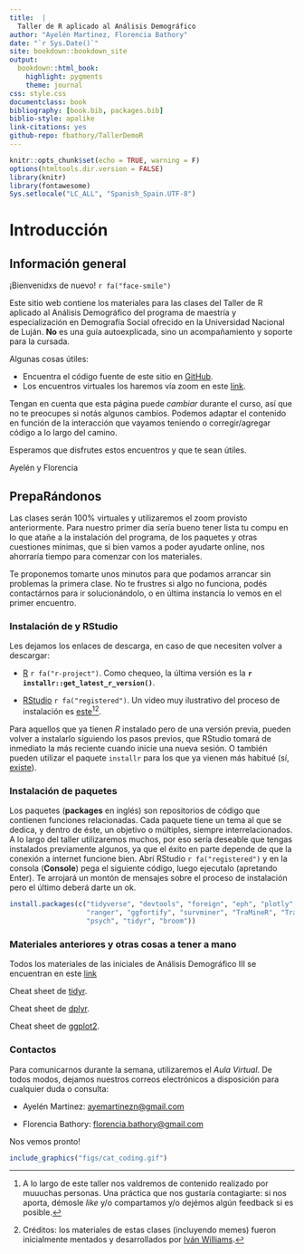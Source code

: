 ```yaml
---
title:  |
  Taller de R aplicado al Análisis Demográfico
author: "Ayelén Martinez, Florencia Bathory"
date: "`r Sys.Date()`"
site: bookdown::bookdown_site
output: 
  bookdown::html_book:
    highlight: pygments
    theme: journal
css: style.css
documentclass: book
bibliography: [book.bib, packages.bib]
biblio-style: apalike
link-citations: yes
github-repo: fbathory/TallerDemoR
---
```


```r
knitr::opts_chunk$set(echo = TRUE, warning = F)
options(htmltools.dir.version = FALSE)
library(knitr)
library(fontawesome)
Sys.setlocale("LC_ALL", "Spanish_Spain.UTF-8")
```

# Introducción

## Información general

¡Bienvenidxs de nuevo! `r fa("face-smile")`

Este sitio web contiene los materiales para las clases del Taller de R aplicado al Análisis Demográfico del programa de maestría y especialización en Demografía Social ofrecido en la Universidad Nacional de Luján. **No** es una guía autoexplicada, sino un acompañamiento y soporte para la cursada.

Algunas cosas útiles:

-   Encuentra el código fuente de este sitio en [GitHub](https://github.com/fbathory/TallerDemoR/tree/master).
-   Los encuentros virtuales los haremos vía zoom en este [link](https://us06web.zoom.us/j/85692957947).

Tengan en cuenta que esta página puede *cambiar* durante el curso, así que no te preocupes si notás algunos cambios. Podemos adaptar el contenido en función de la interacción que vayamos teniendo o corregir/agregar código a lo largo del camino.

Esperamos que disfrutes estos encuentros y que te sean útiles.

Ayelén y Florencia

<!-- --------------------------------------------------------------------- -->

## PrepaRándonos

Las clases serán 100% virtuales y utilizaremos el zoom provisto anteriormente. Para nuestro primer día sería bueno tener lista tu compu en lo que atañe a la instalación del programa, de los paquetes y otras cuestiones mínimas, que si bien vamos a poder ayudarte online, nos ahorraría tiempo para comenzar con los materiales.

Te proponemos tomarte unos minutos para que podamos arrancar sin problemas la primera clase. No te frustres si algo no funciona, podés contactárnos para ir solucionándolo, o en última instancia lo vemos en el primer encuentro.

### Instalación de y RStudio

Les dejamos los enlaces de descarga, en caso de que necesiten volver a descargar:

-    [R](http://mirror.fcaglp.unlp.edu.ar/CRAN/) `r fa("r-project")`. Como chequeo, la última versión es la **`r installr::get_latest_r_version()`**.

-   [RStudio](https://www.rstudio.com/products/rstudio/download/) `r fa("registered")`. Un video muy ilustrativo del proceso de instalación es [este](https://www.youtube.com/watch?v=Nmu4WPdJBRo)[^index-1][^index-2].

[^index-1]: A lo largo de este taller nos valdremos de contenido realizado por muuuchas personas. Una práctica que nos gustaría contagiarte: si nos aporta, démosle *like* y/o compartamos y/o dejémos algún feedback si es posible.

[^index-2]: Créditos: los materiales de estas clases (incluyendo memes) fueron inicialmente mentados y desarrollados por [Iván Williams](https://github.com/IvanWilli).

Para aquellos que ya tienen *R* instalado pero de una versión previa, pueden volver a instalarlo siguiendo los pasos previos, que RStudio tomará de inmediato la más reciente cuando inicie una nueva sesión. O también pueden utilizar el paquete `installr` para los que ya vienen más habitué (sí, [existe](https://www.asale.org/damer/habitu%C3%A9)).

### Instalación de paquetes

Los paquetes (**packages** en inglés) son repositorios de código que contienen funciones relacionadas. Cada paquete tiene un tema al que se dedica, y dentro de éste, un objetivo o múltiples, siempre interrelacionados. A lo largo del taller utilizaremos muchos, por eso sería deseable que tengas instalados previamente algunos, ya que el éxito en parte depende de que la conexión a internet funcione bien. Abrí RStudio `r fa("registered")` y en la consola (**Console**) pega el siguiente código, luego ejecutalo (apretando Enter). Te arrojará un montón de mensajes sobre el proceso de instalación pero el último deberá darte un ok.

```r
install.packages(c("tidyverse", "devtools", "foreign", "eph", "plotly", "gapminder", "gridExtra", "wpp2019", "HMDHFDplus","rgdal","spdplyr","leaflet", "gdata", "stats", "prettyR", "utils", "haven", "survival",
                   "ranger", "ggfortify", "survminer", "TraMineR", "TraMineRextras", "WeightedCluster", "colorspace", "here", "RColorBrewer", "Hmisc", "MCMCpack", "corrplot", "descr", "nnet", "effects", 
                   "psych", "tidyr", "broom"))
```

### Materiales anteriores y otras cosas a tener a mano

Todos los materiales de las iniciales de Análisis Demográfico III se encuentran en este [link](https://fbathory.github.io/TallerDemoR/)

Cheat sheet de [tidyr](https://tidyr.tidyverse.org/). 

Cheat sheet de [dplyr](https://dplyr.tidyverse.org/).

Cheat sheet de [ggplot2](https://ggplot2.tidyverse.org/).

### Contactos

Para comunicarnos durante la semana, utilizaremos el *Aula Virtual*. De todos modos, dejamos nuestros correos electrónicos a disposición para cualquier duda o consulta:

-   Ayelén Martinez: [ayemartinezn\@gmail.com](mailto:ayemartinezn@gmail.com){.email}

-   Florencia Bathory: [florencia.bathory\@gmail.com](mailto:florencia.bathory@gmail.com){.email}

Nos vemos pronto!

```r
include_graphics("figs/cat_coding.gif")
```

<!-- --------------------------------------------------------------------- -->
